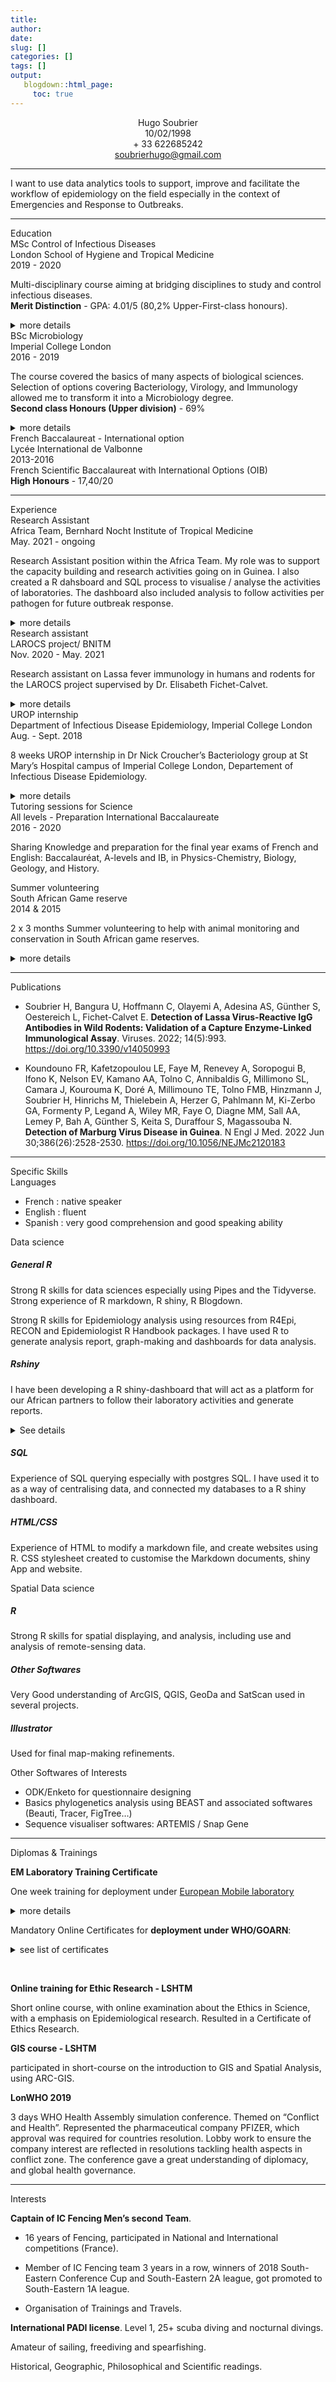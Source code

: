 ```yaml
---
title: 
author: 
date: 
slug: []
categories: []
tags: []
output:
   blogdown::html_page:
     toc: true
---
```


<html>  
    <link rel="stylesheet" href="/css/custom_cv.css" />
</html>

<center>
<span class="title">Hugo Soubrier</span><br>
10/02/1998<br>
+ 33 622685242<br>
<a>[soubrierhugo@gmail.com](mailto:soubrierhugo@gmail.com)</a>
</center>

------

<span class="intro">I want to use data analytics tools to support, improve and facilitate the workflow of epidemiology on the field especially in the context of Emergencies and Response to Outbreaks.</span>

------

<!-- This is the Education Section -->

<div class = "grid">
  <div class="section">Education</div>
  
  <div class="item">MSc Control of Infectious Diseases</div>
  <div class="org">London School of Hygiene and Tropical Medicine</div>
  <div class="date">2019 - 2020</div>
  <div class="description"> 
  
Multi-disciplinary course aiming at bridging disciplines to study and control infectious diseases.\
**Merit Distinction** - GPA: 4.01/5 (80,2% Upper-First-class honours).
 
 <details>
 <summary> more details </summary> 
 
 **Term 1:** 

- *Introduction to Disease agents and their control* 
- *Extended Epidemiology*, *Basics Statistics for Public Health* 
- *Health Policy Process and Power*.

**Term 2:**

- *Designing Disease Control Programmes in Developing Countries* - group project to design
an evidence-based WASH control programme to “ Reduce incidence diarrhoea in children under
5 in Fort-Dauphin, Madagascar"

- *Statistical Methods in Epidemiology* - Data analysis: "Does experiencing stigma increase the
risk of depression among adolescents living with HIV?” - achieved 4/5

- *Spatial Epidemiology in Public Health* - Spatial data analysis: “Descriptive spatial analysis of
soil-transmitted helminth infections in Liberian schoolchildren” - achieved 5/5

- *Epidemiology and Control of Communicable Diseases* - Disease Outbreak Investigation
group project over 2.5 days. - achieved 5/5

**Term 3:**

- *Advanced Statistical Methods in Epidemiology* - data analysis of Low respiratory Tract
Infection in Uganda Birth cohort. - achieved 4/5

**Master Project**: *Spatial distribution and environmental factors associated with Anopheles mosquitoes on the Bijagós Archipelago, Guinea-Bissau* - achieved 4/5

Objectives:

- to provide clear mapping of the main mosquito species sampled on 5 islands of Bijagos Archipelago during the dry period (November/December) 2017.

- to collect, process and map remotely-sensed environmental and climatologic data of interest for the studied islands during the study period.

- to process and handle epidemiological data collected in 2017.

- to model the association between mosquito density, epidemiological and environmental variables at each sampling sites.

- All analyses, maps and data science were performed on R.

 </details>
 
 </div>
 </div>
 
<div class = "grid">
  <div class="item">BSc Microbiology</div>
  <div class="org">Imperial College London</div>
  <div class="date">2016 - 2019</div>
  <div class="description">
  
The course covered the basics of many aspects of biological sciences. Selection of options covering Bacteriology, Virology, and Immunology allowed me to transform it into a Microbiology degree.\
**Second class Honours (Upper division)** - 69%
 
 <details>
 <summary>
 more details
 </summary>
 
 **3rd Year** - overall 69%

- *Medical Microbiology* - 75%
- *Advanced Topics in Infection and Immunity* - 68%
- *Advanced Immunology* - 73%

**Final Year Project**: *Investigation of the role of the mucosal antimicrobial response in mosquito infection with malaria parasites*. Carried out under Dr. Dina Vlachou supervision at the Vector ImmunoGenomics & Infection Laboratory (VIGILAB) at Imperial College London. achieved 63%

- dsRNA synthesis for targeted gene silencing
- handling and breeding of *Anopheles gambiae* mosquitoes
- Micro-Injection of dsRNA into living mosquitoes
- Mosquito dissection, midguts staining and observations under fluorescent microscope
- Statistical analysis, and graph generation using Prism and R 

Assessment based on designing Poster for presentation of research, Research Report ( 6,000
words) and Research Viva (15 min).


**2nd Year** - overall 69%

- *Applied molecular Biology with Bioinformatics* - 67%
- *Genetics with Statistics* - 70%
- *Virology* - 75%
- *Bacterial Physiology* - 60%
- *Immunology* - 75%

**Tutored Dissertation**: consisting of a fully referenced literature review on the topic of *Zebrafish’s gut microbiota, an emerging and advantageous model in studying gut-brain axis?* - Achieved 76%

Horizons co-curricula optional module on *History of Revolutions*.

**1st Year** 

- Biochemistry and Microbiology - 67%
- Organisms Biology - 75%
- Cell Biology and Genetics - 69%
- Evolution and Ecology - 62%

 </details>
 
 </div>
 </div>

<div class = "grid">
  <div class="item">French Baccalaureat - International option</div>
  <div class="org">Lycée International de Valbonne</div>
  <div class="date">2013-2016</div>
  <div class="description">
  
French Scientific Baccalaureat with International Options (OIB)\
**High Honours** - 17,40/20
 </div>
 </div>
 
 <hr>
 
 
<!-- This is the Experience Section -->

<div class = "grid">
  <div class="section">Experience</div>
  
  <div class="item">Research Assistant</div>
  <div class="org">Africa Team, Bernhard Nocht Institute of Tropical Medicine</div>
  <div class="date">May. 2021 - ongoing</div>
  <div class="description">
  
 Research Assistant position within the Africa Team. My role was to support the capacity building and research activities going on in Guinea. I also created a R dahsboard and SQL process to visualise / analyse the activities of laboratories. The dashboard also included analysis to follow activities per pathogen for future outbreak response. 
 
 <details>
 
 <summary> more details</summary>
 
 Involved in 5 deployment under GOARN/ WHO to support **diagnostic capacity building for EBOV outbreak response in Guinea**. 
 
The project partnered with the *Laboratoire des Fièvre Hémmoragiques Virales de Guinée (LFHVG)*, the reference laboratory based in Conakry, the  *Laboratoire des Fièvre Hémmoragiques Virales de Gueckedou (LFHV-GKD)* and the *Hopital Régional de N'Zérékoré* in the Forest regions of guinea. 
 
The main aim was to train local staff, re-organise & re-structure the laboratories as well as deliver consumables and equipment, with the objective of strengthening the diagnostic activities of Guinea regarding hemorrhagic fevers viruses: EBOV, MARV, LASV, DENV, YFV, CCHFV ...

I also conducted some scientific research on surveillance of several pathogens in forest guinea using serology. The work is still ongoing with a publication in scope. 

I was involved in the following tasks:
 
- Theoretical and practical training of local staff on diagnostics (sample reception, manipulation & inactivation, RNA extraction, Master Mix preparation and qRT-PCR runs on RotorGenes, Analysis of runs and data entry). Enhanced training on Bio-safety and manipulation under the Glovebox. 
 
- Creation of a full database system for the storage, samples, results and equipment management of the laboratories. The new databases were created according to local staff needs, and was made compatible with a later process of epidemiological/data analysis. Training of the local staff on Excel handling, and data entry. 

- Creation of a complete Dashboard on R shiny to allow visualisation / analysis of all the Laboratory activities. As well as "per pathogen" analysis for future outbreak response. 

- Support various logistic activities related to the project: Shipments, consumables ordering, storage organisation... 

- Writing and Management of several pacckages of documentation to organise the workflow of the laboratory. These included Standard Operating Procedures (SOP), Short Working Instructions (SWI), logs and forms. All writtent both in French and English for local staff. 

- Multiple Theoretical training to local staff on: Basics of Epidemiology, Diagnostic laboratory workflow, biosafety, serology, Virology of viruses of forest Guinea, Databases. 

- Multiple Infrastructure and Construction work to improve the workflow and safety in the laboratories. Construction of a one-way system to limit contamination and increase safety at the reception/ inactivation steps. 

- Multiple Electrical work to cope with electrical instability and decrease the laboratories dependence on public electricity. Work on generators and whole-laboratory electrical plans.

- General work regarding Public relationship in Africa
 
 </details>
 
 </div>
 </div>
 
<div class = "grid">
 <div class="item">Research assistant</div>
 <div class="org">LAROCS project/ BNITM</div>
 <div class="date">Nov. 2020 - May. 2021</div>
 <div class="description">
  
Research assistant on Lassa fever immunology in humans and rodents for the LAROCS project supervised by Dr. Elisabeth Fichet-Calvet.

<details>
<summary> more details </summary>

- Main project was investigating various human samples for IgG and IgM antibodies to assess the potential for urine and saliva fluids in ELISA testing as correlates to classical blood samples.

- Work in CL-2 lab, with handling and inactivation of potentially infectious humans samples under the Bio Safety Cabinet using protective equipment.

- Designed and conduct ELISA test for IgG and IgM on +1,300 samples from Guinea and Sierra Leone.

- Additional ELISA test also performed on animals samples such as whole blood rodents and ovins sera, in order to investigate the agreement between ELISA testing and gold-standard IFA for animal serology.

- Viral RNA extraction, preparation of MasterMix and q-Reverse-Transcriptase PCR for Lassa Virus detection.

- Performed descriptive statistical analysis and mapping of study area for publications


The work resulted in a first author publication in *Viruses*: **Detection of Lassa virus-reactive IgG antibodies in wild rodents: validation of a capture enzyme-linked immunological assay**

 </details>
 
 </div>
 </div>
 
<div class = "grid">
 <div class="item">UROP internship</div>
 <div class="org">Department of Infectious Disease Epidemiology, Imperial College London</div>
 <div class="date">Aug. - Sept. 2018</div>
 <div class="description">
8 weeks UROP internship in Dr Nick Croucher’s Bacteriology group at St Mary’s Hospital campus of Imperial College London, Departement of Infectious Disease Epidemiology.

 <details>
 <summary> more details</summary>

- Research project focused on the *S. pneumoniae* competence system.

- Worked with potentially pathogenic samples in a CL-2 lab

- Designed and conducted experiments on *S. pneumoniae*.

- Site-directed mutagenesis, gene cloning, PCR, preparation and plating of bacteria, colonies counting, handling of protoplasts

- Produced a detail protocol for the generation of *S. pneumoniae* protoplasts, and generation of mutated endA gene, for study of competence asymmetry.

 </details>
 
 </div>
 </div>
 
<div class = "grid">
 <div class="item">Tutoring sessions for Science</div>
 <div class="org">All levels - Preparation International Baccalaureate</div>
 <div class="date">2016 - 2020</div>
 <div class="description">
  
Sharing Knowledge and preparation for the final year exams of French and English: Baccalauréat, A-levels and IB, in Physics-Chemistry, Biology, Geology, and History.
 
 </div>
 </div>
 
<div class = "grid">
 <div class="item">Summer volunteering</div>
 <div class="org">South African Game reserve</div>
 <div class="date">2014 & 2015</div>
 <div class="description">
  
 2 x 3 months Summer volunteering to help with animal monitoring and conservation in South African game reserves.
 
 <details>
 <summary> more details</summary>
- Balule reserve, Kruger National Park and Zululand

- Help with the conservation of endangered species.

- Daily tracking, monitoring and identification of the main endangered species in the reserves

- Handling of animals, and carcasses for hygiene purposes - prevention disease outbreak
 </details>
 
 </div>
 </div>
 
 <hr>
 
<!-- This is the Publications Section -->

<div class = "grid">
 <div class="section">Publications</div>
 <div class="item">
 
- Soubrier H, Bangura U, Hoffmann C, Olayemi A, Adesina AS, Günther S, Oestereich L, Fichet-Calvet E. **Detection of Lassa Virus-Reactive IgG Antibodies in Wild Rodents: Validation of a Capture Enzyme-Linked Immunological Assay**. Viruses. 2022; 14(5):993. <a href="https://www.mdpi.com/1999-4915/14/5/993/htm" class="publication-doi">https://doi.org/10.3390/v14050993 </a>

- Koundouno FR, Kafetzopoulou LE, Faye M, Renevey A, Soropogui B, Ifono K, Nelson EV, Kamano AA, Tolno C, Annibaldis G, Millimono SL, Camara J, Kourouma K, Doré A, Millimouno TE, Tolno FMB, Hinzmann J, Soubrier H, Hinrichs M, Thielebein A, Herzer G, Pahlmann M, Ki-Zerbo GA, Formenty P, Legand A, Wiley MR, Faye O, Diagne MM, Sall AA, Lemey P, Bah A, Günther S, Keita S, Duraffour S, Magassouba N. **Detection of Marburg Virus Disease in Guinea**. N Engl J Med. 2022 Jun 30;386(26):2528-2530. <a href="https://www.nejm.org/doi/10.1056/NEJMc2120183" class="publication-doi">https://doi.org/10.1056/NEJMc2120183 </a>
 
 </div>
 </div>

<hr>

<!-- This is the Skills Section -->


<!-- Languages -->
<div class = "grid">
 <div class="section">Specific Skills</div>
 <div class="item"> Languages </div>
 <div class ="description"> 
 
- French : native speaker 
- English : fluent
- Spanish : very good comprehension and good speaking ability
 
 </div>
 </div>

<!-- Data Science -->
<div class = "grid">
 <div class="item"> Data science </div>
 <div class ="description"> 

<h5>General R</h5> 
Strong R skills for data sciences especially using Pipes and the Tidyverse. Strong experience of R markdown, R shiny, R Blogdown. 

Strong R skills for Epidemiology analysis using resources from R4Epi, RECON and Epidemiologist R Handbook packages. I have used R to generate analysis report, graph-making and dashboards for data analysis.

<h5> Rshiny </h5>

I have been developing a R shiny-dashboard that will act as a platform for our African partners to follow their laboratory activities and generate reports. 

<details> 
<summary>
See details
</summary>

This dashboard is a tool developed as part of my activities within the Africa team at BNITM. It could be used by our African partners to filter their databases, visualize their laboratory activities (number and type of sample received, kind and number of tests performed ect…). The dashboard allows the user to export these visualizations as a one-page lab-activities reports for communications to external partners. Finally, the dashboard can be used to focus on pathogen-specific activities, and provide the user with histograms of positives/negative results for specific pathogens tested in the labs. The dashboard also dives into the positives samples by providing a mapping of the positive cases at the sub-prefectural/prefectural and regional levels, as well as a distribution of the Ct-values. This work is still under development but my aim is to make it available to the local partners online. Due to sensitive data, I cannot show this project yet, but I am working on making it neutral and host it on my github for future references. If you are interested, I am more than happy to discuss about it. 

</details>


<h5>SQL</h5>
Experience of SQL querying especially with postgres SQL. I have used it to as a way of centralising data, and connected my databases to a R shiny dashboard. 

<h5>HTML/CSS</h5>
Experience of HTML to modify a markdown file, and create websites using R. CSS stylesheet created to customise the Markdown documents, shiny App and website.

 </div>
 </div>
 
<!-- Spatial Data Science -->
 <div class = "grid">
 <div class="item"> Spatial Data science </div>
 <div class ="description"> 

<h5>R</h5> 
Strong R skills for spatial displaying, and analysis, including use and analysis of remote-sensing data.

<h5>Other Softwares </h5> 

Very Good understanding of ArcGIS, QGIS, GeoDa and SatScan used in several projects.

<h5>Illustrator</h5>
Used for final map-making refinements. 

 </div>
 </div>
 
<!-- Other softwares -->
 <div class = "grid">
 <div class="item"> Other Softwares of Interests</div>
 <div class ="description"> 
 
- ODK/Enketo for questionnaire designing
- Basics phylogenetics analysis using BEAST and associated softwares (Beauti, Tracer, FigTree…)
- Sequence visualiser softwares: ARTEMIS / Snap Gene
 
 </div>
 </div>

<hr>

<!-- Diplomas and trainings -->
<div class = "grid">
<div class="section"> Diplomas & Trainings</div>
<div class ="description"> 

**EM Laboratory Training Certificate**

One week training for deployment under <a href="https://www.emlab.eu">European Mobile laboratory</a>

<details> 
<summary>
more details
</summary>
- Theoretical and practical training for on-site deployment of the European Mobile laboratory. 
- setting up field Rapid response diagnostics laboratory
- Setting up and work under Gloveboxes for Class-4 pathogen handling
- Diagnostic Laboratory workflow: Sample reception, inactivation, extraction, MasterMix and qRT-PCR, data validation entry and reporting. 
 </details>

Mandatory Online Certificates for **deployment under WHO/GOARN**:

<details> 
<summary> see list of certificates</summary>
- BSAFE
- GO certificate for Ebola response
- Serve with Pride
- Prevention of Harassment and Abuse by UN personnel - Working harmoniously
- UN Human Right Responsibilities
- GOARN tier 1 course
</details>

<br>

**Online training for Ethic Research - LSHTM** 

Short online course, with online examination about the Ethics in Science, with a emphasis on Epidemiological research. Resulted in a Certificate of Ethics Research.
 
 
**GIS course - LSHTM**

participated in short-course on the introduction to GIS and Spatial Analysis, using ARC-GIS.

**LonWHO 2019** 

3 days WHO Health Assembly simulation conference. Themed on “Conflict and Health”. Represented the pharmaceutical company PFIZER, which approval was required for countries resolution. Lobby work to ensure the company interest are reflected in resolutions tackling health aspects in conflict zone. The conference gave a great understanding of diplomacy, and global health governance.

 </div>
 </div>
 
<hr>

<!-- This is the Interests Section -->

<div class = "grid">
 <div class="section">Interests</div>
 <div class="description">
 
**Captain of IC Fencing Men’s second Team**.

- 16 years of Fencing, participated in National and International competitions (France).
 
- Member of IC Fencing team 3 years in a row, winners of 2018 South-Eastern Conference Cup
and South-Eastern 2A league, got promoted to South-Eastern 1A league.

- Organisation of Trainings and Travels.
 
**International PADI license**. Level 1, 25+ scuba diving and nocturnal divings. 

Amateur of sailing, freediving and spearfishing.

Historical, Geographic, Philosophical and Scientific readings.

 </div>
 </div>








